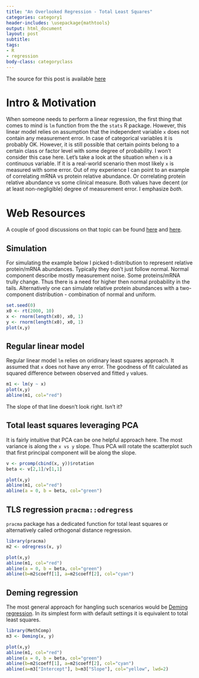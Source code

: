 ```yaml
---
title: "An Overlooked Regression - Total Least Squares"
categories: category1
header-includes: \usepackage{mathtools}
output: html_document
layout: post
subtitle: 
tags:
- R
- regression
body-class: categoryclass
---
```


The source for this post is available [here](https://github.com/vladpetyuk/vladpetyuk.github.io/blob/master/blog/_R/2018-12-12-total_least_squares_regression.Rmd)


# Intro & Motivation
When someone needs to perform a linear regression, the first thing that comes to mind is `lm` function from the the `stats` R package. However, this linear model relies on assumption that the independent variable `x` does not contain any measurement error. In case of categorical variables it is probably OK. However, it is still possible that certain points belong to a certain class or factor level with some degree of probability. I won't consider this case here. Let's take a look at the situation when `x` is a continuous variable. If it is a real-world scenario then most likely `x` is measured with some error. Out of my experience I can point to an example of correlating mRNA vs protein relative abundance. Or correlating protein relative abundance vs some clinical measure. Both values have decent (or at least non-negligible) degree of measurement error. I emphasize *both*.

# Web Resources
A couple of good discussions on that topic can be found [here](https://stats.stackexchange.com/questions/13152/how-to-perform-orthogonal-regression-total-least-squares-via-pca) and [here](https://stackoverflow.com/questions/6872928/how-to-calculate-total-least-squares-in-r-orthogonal-regression). 

## Simulation
For simulating the example below I picked t-distribution to represent relative protein/mRNA abundances. Typically they don't just follow normal. Normal component describe mostly measurement noise. Some proteins/mRNA trully change. Thus there is a need for higher then normal probability in the tails. Alternatively one can simulate relative protein abundances with a two-component distribution - combination of normal and uniform.
```r
set.seed(0)
x0 <- rt(2000, 10)
x <- rnorm(length(x0), x0, 1)
y <- rnorm(length(x0), x0, 1)
plot(x,y)
```

## Regular linear model
Regular linear model `lm` relies on oridinary least squares approach. It assumed that `x` does not have any error. The goodness of fit calculated as squared difference between observed and fitted `y` values.
```r
m1 <- lm(y ~ x)
plot(x,y)
abline(m1, col="red")
```
The slope of that line doesn't look right. Isn't it?

## Total least squares leveraging PCA
It is fairly intuitive that PCA can be one helpful approach here. The most variance is along the `x vs y` slope. Thus PCA will rotate the scatterplot such that first principal component will be along the slope.
```r
v <- prcomp(cbind(x, y))$rotation
beta <- v[2,1]/v[1,1]

plot(x,y)
abline(m1, col="red")
abline(a = 0, b = beta, col="green")
```

## TLS regression `pracma::odregress`
`pracma` package has a dedicated function for total least squares or alternatively called orthogonal distance regression.
```r
library(pracma)
m2 <- odregress(x, y)

plot(x,y)
abline(m1, col="red")
abline(a = 0, b = beta, col="green")
abline(b=m2$coeff[1], a=m2$coeff[2], col="cyan")
```


## Deming regression
The most general approach for hangling such scenarios would be [Deming regression](https://en.wikipedia.org/wiki/Deming_regression). In its simplest form with default settings it is equivalent to total least squares.
```r
library(MethComp)
m3 <- Deming(x, y)

plot(x,y)
abline(m1, col="red")
abline(a = 0, b = beta, col="green")
abline(b=m2$coeff[1], a=m2$coeff[2], col="cyan")
abline(a=m3["Intercept"], b=m3["Slope"], col="yellow", lwd=2)
```



